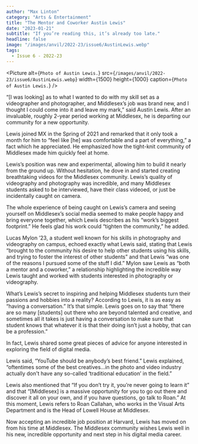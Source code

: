 ```yaml
---
author: "Max Linton"
category: "Arts & Entertainment"
title: "The Mentor and Coworker Austin Lewis"
date: "2023-01-21"
subtitle: "If you’re reading this, it’s already too late."
headline: false
image: "/images/anvil/2022-23/issue6/AustinLewis.webp"
tags:
  - Issue 6 - 2022-23
---
```


<Picture
	alt={`Photo of Austin Lewis.`}
	src={`/images/anvil/2022-23/issue6/AustinLewis.webp`}
	width={1500}
	height={1000}
	caption={`Photo of Austin Lewis.`}
/>

“[I was looking] as to what I wanted to do with my skill set as a videographer and photographer, and Middlesex’s job was brand new, and I thought I could come into it and leave my mark,” said Austin Lewis. After an invaluable, roughly 2-year period working at Middlesex, he is departing our community for a new opportunity.

Lewis joined MX in the Spring of 2021 and remarked that it only took a month for him to “feel like [he] was comfortable and a part of everything,” a fact which he appreciated. He emphasized how the tight-knit community of Middlesex made him quickly feel at home.

Lewis’s position was new and experimental, allowing him to build it nearly from the ground up. Without hesitation, he dove in and started creating breathtaking videos for the Middlesex community. Lewis’s quality of videography and photography was incredible, and many Middlesex students asked to be interviewed, have their class videoed, or just be incidentally caught on camera.

The whole experience of being caught on Lewis’s camera and seeing yourself on Middlesex’s social media seemed to make people happy and bring everyone together, which Lewis describes as his “work’s biggest footprint.” He feels glad his work could “tighten the community,” he added.

Lucas Mylon ’23, a student well known for his skills in photography and videography on campus, echoed exactly what Lewis said, stating that Lewis “brought to the community his desire to help other students using his skills, and trying to foster the interest of other students” and that Lewis “was one of the reasons I pursued some of the stuff I did.” Mylon saw Lewis as “both a mentor and a coworker,” a relationship highlighting the incredible way Lewis taught and worked with students interested in photography or videography.

What’s Lewis’s secret to inspiring and helping Middlesex students turn their passions and hobbies into a reality? According to Lewis, it is as easy as “having a conversation.” It’s that simple. Lewis goes on to say that “there are so many [students] out there who are beyond talented and creative, and sometimes all it takes is just having a conversation to make sure that student knows that whatever it is that their doing isn’t just a hobby, that can be a profession.”

In fact, Lewis shared some great pieces of advice for anyone interested in exploring the field of digital media.

Lewis said, “YouTube should be anybody’s best friend.” Lewis explained, “oftentimes some of the best creatives…in the photo and video industry actually don't have any so-called ‘traditional education’ in the field.”

Lewis also mentioned that “If you don’t try it, you’re never going to learn it” and that “[Middlesex] is a massive opportunity for you to go out there and discover it all on your own, and if you have questions, go talk to Roan.” At this moment, Lewis refers to Roan Callahan, who works in the Visual Arts Department and is the Head of Lowell House at Middlesex.

Now accepting an incredible job position at Harvard, Lewis has moved on from his time at Middlesex. The Middlesex community wishes Lewis well in his new, incredible opportunity and next step in his digital media career.

